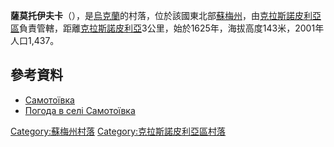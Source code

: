 {{coord|50|48|44|N|35|9|0|E|scale:100000_region:UA|display=title}}

'''薩莫托伊夫卡'''（{{lang-uk|Самотоївка}}），是[[烏克蘭|烏克蘭]]的村落，位於該國東北部[[蘇梅州|蘇梅州]]，由[[克拉斯諾皮利亞區|克拉斯諾皮利亞區]]負責管轄，距離[[克拉斯諾皮利亞|克拉斯諾皮利亞]]3公里，始於1625年，海拔高度143米，2001年人口1,437。

==參考資料==
* [http://w1.c1.rada.gov.ua/pls/z7502/A005?rdat1=02.02.2010&rf7571=29146 Самотоївка]{{dead link|date=2018年4月 |bot=InternetArchiveBot |fix-attempted=yes }}
* [http://weather.in.ua/ua/symskaja/23257 Погода в селі Самотоївка] {{Wayback|url=http://weather.in.ua/ua/symskaja/23257 |date=20111219234134 }}

{{DEFAULTSORT:Самотоївка}}

[[Category:蘇梅州村落|Category:蘇梅州村落]]
[[Category:克拉斯諾皮利亞區村落|Category:克拉斯諾皮利亞區村落]]


{{Sumy-geo-stub}}